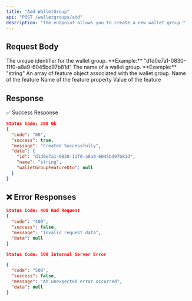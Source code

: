 ```yaml
---
title: "Add WalletGroup"
api: "POST /walletgroups/add"
description: "The endpoint allows you to create a new wallet group."
---
```


## Request Body

<ParamField body="id" type="string">
  The unique identifier for the wallet group.  
  **Example:** "d1d0e7a1-0830-11f0-a8a9-6045bd97b81d"
</ParamField>

<ParamField body="name" type="string" required>
  The name of a wallet group.  
  **Example:** "string"
</ParamField>


<ParamField body="walletGroupFeatureDto" type="string">
  An array of feature  object associated with the wallet group.
</ParamField>

<Expandable title="walletGroupFeatureDto properties">
  <ParamField body="walletGroupFeatureDto[].featureName" type="string">
    Name of the feature
  </ParamField>
  
  <ParamField body="walletGroupFeatureDto[].featurePropertyName" type="string">
    Name of the feature property
  </ParamField>
  
  <ParamField body="walletGroupFeatureDto[].featurePropertyValue" type="string">
    Value of the feature
    </ParamField>

</Expandable>



## Response

✅ Success Response

```json
Status Code: 200 Ok
{
  "code": "00",
  "success": true,
  "message": "Created Successfully",
  "data": {
    "id": "d1d0e7a1-0830-11f0-a8a9-6045bd97b81d",
    "name": "string",
    "walletGroupFeatureDto": null
  }
}

```

## ❌ Error Responses

```json
Status Code: 400 Bad Request
{
  "code": "400",
  "success": false,
  "message": "Invalid request data",
  "data": null
}

Status Code: 500 Internal Server Error

{
  "code": "500", 
  "success": false,
  "message": "An unexpected error occurred",
  "data": null
}

